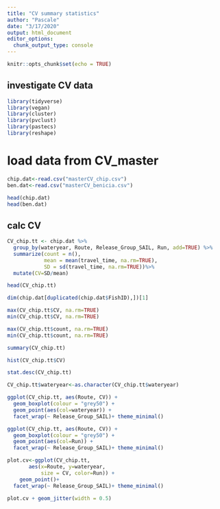 ```yaml
---
title: "CV summary statistics"
author: "Pascale"
date: "3/17/2020"
output: html_document
editor_options: 
  chunk_output_type: console
---
```


```r
knitr::opts_chunk$set(echo = TRUE)
```

## investigate CV data

```r
library(tidyverse)
library(vegan)
library(cluster)
library(pvclust)
library(pastecs)
library(reshape)
```

# load data from CV_master
```r
chip.dat<-read.csv("masterCV_chip.csv")
ben.dat<-read.csv("masterCV_benicia.csv")

head(chip.dat)
head(ben.dat)
```

## calc CV

```r
CV_chip.tt <- chip.dat %>%
  group_by(wateryear, Route, Release_Group_SAIL, Run, add=TRUE) %>%
  summarize(count = n(),
            mean = mean(travel_time, na.rm=TRUE),
            SD = sd(travel_time, na.rm=TRUE))%>%
  mutate(CV=SD/mean)

head(CV_chip.tt)
```

```r
dim(chip.dat[duplicated(chip.dat$FishID),])[1]
```

```r
max(CV_chip.tt$CV, na.rm=TRUE)
min(CV_chip.tt$CV, na.rm=TRUE)

max(CV_chip.tt$count, na.rm=TRUE)
min(CV_chip.tt$count, na.rm=TRUE)

summary(CV_chip.tt)

hist(CV_chip.tt$CV)

stat.desc(CV_chip.tt)
```

```r
CV_chip.tt$wateryear<-as.character(CV_chip.tt$wateryear)

ggplot(CV_chip.tt, aes(Route, CV)) +
  geom_boxplot(colour = "grey50") +
  geom_point(aes(col=wateryear)) +
  facet_wrap(~ Release_Group_SAIL)+ theme_minimal()
```

```r
ggplot(CV_chip.tt, aes(Route, CV)) +
  geom_boxplot(colour = "grey50") +
  geom_point(aes(col=Run)) +
  facet_wrap(~ Release_Group_SAIL)+ theme_minimal()
```

```r
plot.cv<-ggplot(CV_chip.tt, 
       aes(x=Route, y=wateryear, 
           size = CV, color=Run)) +
    geom_point()+
  facet_wrap(~ Release_Group_SAIL)+ theme_minimal()

plot.cv + geom_jitter(width = 0.5)
```

